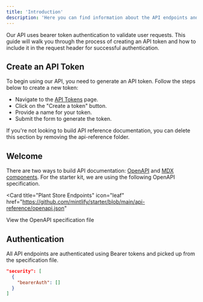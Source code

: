 ```yaml
---
title: 'Introduction'
description: 'Here you can find information about the API endpoints and how to use them.'
---
```


Our API uses bearer token authentication to validate user requests. This guide will walk you through the process of creating an API token and how to include it in the request header for successful authentication.

## Create an API Token

To begin using our API, you need to generate an API token. Follow the steps below to create a new token:

- Navigate to the [API Tokens](https://pdf-api.io/app/api-tokens) page.
- Click on the "Create a token" button.
- Provide a name for your token.
- Submit the form to generate the token.

<Note>
  If you're not looking to build API reference documentation, you can delete
  this section by removing the api-reference folder.
</Note>

## Welcome

There are two ways to build API documentation: [OpenAPI](https://mintlify.com/docs/api-playground/openapi/setup) and [MDX components](https://mintlify.com/docs/api-playground/mdx/configuration). For the starter kit, we are using the following OpenAPI specification.

<Card
  title="Plant Store Endpoints"
  icon="leaf"
  href="https://github.com/mintlify/starter/blob/main/api-reference/openapi.json"
>
  View the OpenAPI specification file
</Card>

## Authentication

All API endpoints are authenticated using Bearer tokens and picked up from the specification file.

```json
"security": [
  {
    "bearerAuth": []
  }
]
```
